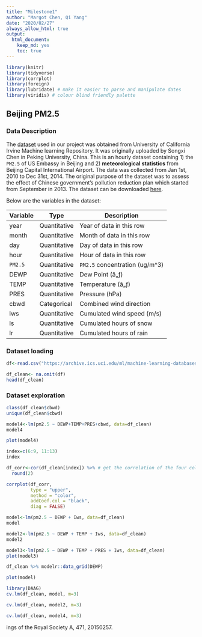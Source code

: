 ```yaml
---
title: "Milestone1"
author: "Margot Chen, Qi Yang"
date: "2020/02/27"
always_allow_html: true
output: 
  html_document:
    keep_md: yes
    toc: true
---
```


```r
library(knitr)
library(tidyverse)
library(corrplot)
library(foreign)
library(lubridate) # make it easier to parse and manipulate dates
library(viridis) # colour blind friendly palette
```

## Beijing PM2.5   

### Data Description  
The [dataset](https://archive.ics.uci.edu/ml/datasets/Beijing+PM2.5+Data#) used in our project was obtained from University of California Irvine Machine learning Repository. It was originally uploaded by Songxi Chen in Peking University, China. This is an hourly dataset containing 1) the `PM2.5` of US Embassy in Beijing and 2) __meteorological statistics__ from Beijing Capital International Airport. The data was collected from Jan 1st, 2010 to Dec 31st, 2014. The original purpose of the dataset was to assess the effect of Chinese government’s pollution reduction plan which started from September in 2013. The dataset can be downloaded [here](https://archive.ics.uci.edu/ml/machine-learning-databases/00381/PRSA_data_2010.1.1-2014.12.31.csv).     

Below are the variables in the dataset:    

| Variable          | Type             | Description | 
|-------------------|------------------|-------------|
| year              | Quantitative     |Year of data in this row|
| month             | Quantitative     |Month of data in this row|
| day               | Quantitative     |Day of data in this row|
| hour              | Quantitative     |Hour of data in this row|
| `PM2.5`           | Quantitative     |`PM2.5` concentration (ug/m^3)|
| DEWP              | Quantitative     |Dew Point (â„ƒ)|
| TEMP              | Quantitative     |Temperature (â„ƒ)|
| PRES              | Quantitative     |Pressure (hPa)|
| cbwd              | Categorical      |Combined wind direction|
| lws               | Quantitative     |Cumulated wind speed (m/s)|
| ls                | Quantitative     |Cumulated hours of snow|
| lr                | Quantitative     |Cumulated hours of rain|

### Dataset loading

```r
df<-read.csv("https://archive.ics.uci.edu/ml/machine-learning-databases/00381/PRSA_data_2010.1.1-2014.12.31.csv")
```



```r
df_clean<- na.omit(df)
head(df_clean)
```

### Dataset exploration   
```r
class(df_clean$cbwd)
unique(df_clean$cbwd)
```
```r
model4<-lm(pm2.5 ~ DEWP+TEMP+PRES+cbwd, data=df_clean)
model4
```
```r
plot(model4)
```


```r
index=c(6:9, 11:13)
index
```


```r
df_corr<-cor(df_clean[index]) %>% # get the correlation of the four columns DEWP, TEMP, PRES, and PM2.5 against each other.
  round(2)

corrplot(df_corr,
         type = "upper",
         method = "color",
         addCoef.col = "black",
         diag = FALSE)
```

```r
model<-lm(pm2.5 ~ DEWP + Iws, data=df_clean)
model

model2<-lm(pm2.5 ~ DEWP + TEMP + Iws, data=df_clean)
model2

```

```r
model3<-lm(pm2.5 ~ DEWP + TEMP + PRES + Iws, data=df_clean)
plot(model3)
```

```r
df_clean %>% modelr::data_grid(DEWP)
```


```r
plot(model)
```

```r
library(DAAG)
cv.lm(df_clean, model, m=3) 
```

```r
cv.lm(df_clean, model2, m=3) 
```

```r
cv.lm(df_clean, model4, m=3) 
```


ings of the Royal Society A, 471, 20150257.
